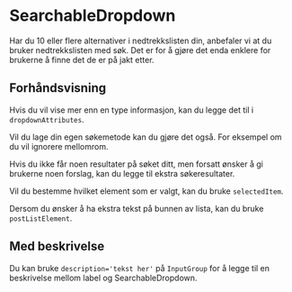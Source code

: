 
<Meta of={SearchableDropdownStories} />

# SearchableDropdown

Har du 10 eller flere alternativer i nedtrekkslisten din, anbefaler vi at du bruker nedtrekkslisten med søk.
Det er for å gjøre det enda enklere for brukerne å finne det de er på jakt etter.

## Forhåndsvisning

<Canvas of={SearchableDropdownStories.Standard} />
<Controls of={SearchableDropdownStories.Standard} />

Hvis du vil vise mer enn en type informasjon, kan du legge det til i `dropdownAttributes`.

<Canvas of={SearchableDropdownStories.DropdownAttributes} />

Vil du lage din egen søkemetode kan du gjøre det også. For eksempel om du vil ignorere mellomrom.

<Canvas of={SearchableDropdownStories.CustomSearch} />

Hvis du ikke får noen resultater på søket ditt, men forsatt ønsker å gi brukerne noen forslag, kan du legge til ekstra søkeresultater.

<Canvas of={SearchableDropdownStories.ExtraResults} />

Vil du bestemme hvilket element som er valgt, kan du bruke `selectedItem`.

<Canvas of={SearchableDropdownStories.SelectedItem} />

Dersom du ønsker å ha ekstra tekst på bunnen av lista, kan du bruke `postListElement`.

<Canvas of={SearchableDropdownStories.PostListElement} />

## Med beskrivelse

Du kan bruke `description='tekst her'` på `InputGroup` for å legge til en beskrivelse mellom label og SearchableDropdown.

<Canvas of={SearchableDropdownStories.WithDescription} />
